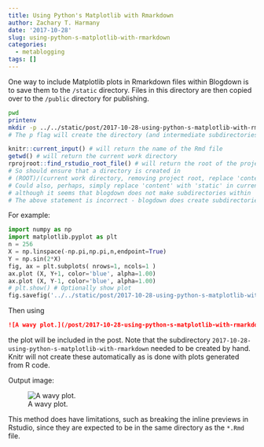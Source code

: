 ```yaml
---
title: Using Python's Matplotlib with Rmarkdown
author: Zachary T. Harmany
date: '2017-10-28'
slug: using-python-s-matplotlib-with-rmarkdown
categories:
  - metablogging
tags: []
---
```


One way to include Matplotlib plots in Rmarkdown files within Blogdown is to save them to the `/static` directory. Files in this directory are then copied over to the `/public` directory for publishing. 

```bash
pwd
printenv
mkdir -p ../../static/post/2017-10-28-using-python-s-matplotlib-with-rmarkdown
# The p flag will create the directory (and intermediate subdirectories) if it doesn't exist, otherwise will do nothing
```

```r
knitr::current_input() # will return the name of the Rmd file
getwd() # will return the current work directory
rprojroot::find_rstudio_root_file() # will return the root of the project
# So should ensure that a directory is created in 
# (ROOT)/(current work directory, removing project root, replace 'content' with 'static')/filename/
# Could also, perhaps, simply replace 'content' with 'static' in current work directory?
# although it seems that blogdown does not make subdirectories within 'static' to put images from rcode, so perhaps need to simplify to projectroot/static/filename ?
# The above statement is incorrect - blogdown does create subdirectories within static. The version that was not in a subdirectory was an old version!
```

For example:

```python
import numpy as np
import matplotlib.pyplot as plt
n = 256
X = np.linspace(-np.pi,np.pi,n,endpoint=True)
Y = np.sin(2*X)
fig, ax = plt.subplots( nrows=1, ncols=1 )
ax.plot (X, Y+1, color='blue', alpha=1.00)
ax.plot (X, Y-1, color='blue', alpha=1.00)
# plt.show() # Optionally show plot
fig.savefig('../../static/post/2017-10-28-using-python-s-matplotlib-with-rmarkdown/foo.png', bbox_inches='tight')
```

Then using 

```markdown
![A wavy plot.](/post/2017-10-28-using-python-s-matplotlib-with-rmarkdown/foo.png)
```

the plot will be included in the post. Note that the subdirectory `2017-10-28-using-python-s-matplotlib-with-rmarkdown` needed to be created by hand. Knitr will not create these automatically as is done with plots generated from R code.

Output image: 

![A wavy plot.](/post/2017-10-28-using-python-s-matplotlib-with-rmarkdown/foo.png)

This method does have limitations, such as breaking the inline previews in Rstudio, since they are expected to be in the same directory as the `*.Rmd` file.
